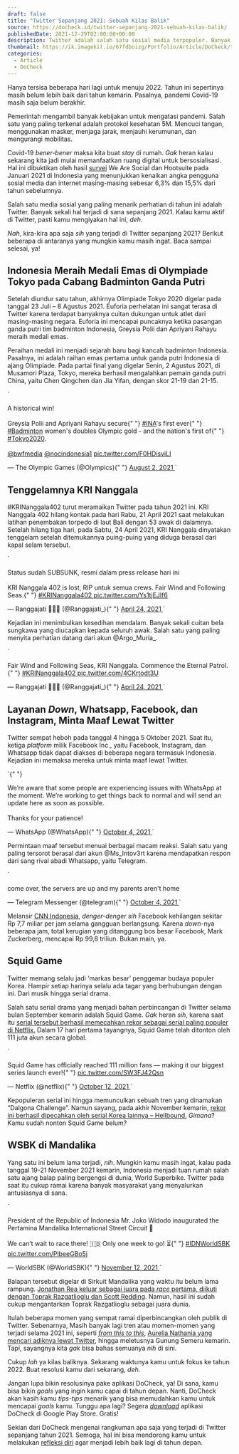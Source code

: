```yaml
---
draft: false
title: "Twitter Sepanjang 2021: Sebuah Kilas Balik"
source: https://docheck.id/twitter-sepanjang-2021-sebuah-kilas-balik/
publishedDate: 2021-12-29T02:00:00+00:00
description: Twitter adalah salah satu sosial media terpopuler. Banyak sekali hal yang terjadi di sana. Selama 2021, kira-kira apa saja yang terjadi, ya?
thumbnail: https://ik.imagekit.io/67fdboizg/Portfolio/Article/DoCheck/twitter-sepanjang-2021-sebuah-kilas-balik/1.jpg
categories:
  - Article
  - DoCheck
---
```



Hanya tersisa beberapa hari lagi untuk menuju 2022. Tahun ini sepertinya masih belum lebih baik dari tahun kemarin. Pasalnya, pandemi Covid-19 masih saja belum berakhir.

Pemerintah mengambil banyak kebijakan untuk mengatasi pandemi. Salah satu yang paling terkenal adalah protokol kesehatan 5M. Mencuci tangan, menggunakan masker, menjaga jarak, menjauhi kerumunan, dan mengurangi mobilitas.

Covid-19 _bener-bener_ maksa kita buat _stay_ di rumah. _Gak_ heran kalau sekarang kita jadi mulai memanfaatkan ruang digital untuk bersosialisasi. Hal ini dibuktikan oleh hasil [survei](https://datareportal.com/reports/digital-2021-indonesia) We Are Social dan Hootsuite pada Januari 2021 di Indonesia yang menunjukkan kenaikan angka pengguna sosial media dan internet masing-masing sebesar 6,3% dan 15,5% dari tahun sebelumnya.

Salah satu media sosial yang paling menarik perhatian di tahun ini adalah Twitter. Banyak sekali hal terjadi di sana sepanjang 2021. Kalau kamu aktif di Twitter, pasti kamu mengiyakan hal ini, _deh_.

_Nah_, kira-kira apa saja _sih_ yang terjadi di Twitter sepanjang 2021? Berikut beberapa di antaranya yang mungkin kamu masih ingat. Baca sampai selesai, ya!

## Indonesia Meraih Medali Emas di Olympiade Tokyo pada Cabang Badminton Ganda Putri

Setelah diundur satu tahun, akhirnya Olimpiade Tokyo 2020 digelar pada tanggal 23 Juli – 8 Agustus 2021. Euforia perhelatan ini sangat terasa di Twitter karena terdapat banyaknya cuitan dukungan untuk atlet dari masing-masing negara. Euforia ini mencapai puncaknya ketika pasangan ganda putri tim badminton Indonesia, Greysia Polii dan Apriyani Rahayu meraih medali emas.

Peraihan medali ini menjadi sejarah baru bagi kancah badminton Indonesia. Pasalnya, ini adalah raihan emas pertama untuk ganda putri Indonesia di ajang Olimpiade. Pada partai final yang digelar Senin, 2 Agustus 2021, di Musamori Plaza, Tokyo, mereka berhasil mengalahkan pemain ganda putri China, yaitu Chen Qingchen dan Jia Yifan, dengan skor 21-19 dan 21-15.

<TwitterEmbed>
  `
  <p>
    A historical win!
    <br />
    <br />
    Greysia Polii and Apriyani Rahayu secure{" "}
    <a href="https://twitter.com/hashtag/INA">#INA</a>&#39;s first ever{" "}
    <a href="https://twitter.com/hashtag/Badminton">#Badminton</a> women&#39;s
    doubles Olympic gold - and the nation&#39;s first of{" "}
    <a href="https://twitter.com/hashtag/Tokyo2020">#Tokyo2020</a>.
    <br />
    <br />
    <a href="https://twitter.com/bwfmedia">@bwfmedia</a>
    <a href="https://twitter.com/NOCIndonesia1">@nocindonesia1</a>
    <a href="https://t.co/F0HDisviLI">pic.twitter.com/F0HDisviLI</a>
  </p>
  &mdash; The Olympic Games (@Olympics){" "}
  <a href="https://twitter.com/Olympics/status/1422074907811323905?ref_src=twsrc%5Etfw">
    August 2, 2021
  </a>
  `
</TwitterEmbed>

## Tenggelamnya KRI Nanggala

#KRINanggala402 turut meramaikan Twitter pada tahun 2021 ini. KRI Nanggala 402 hilang kontak pada hari Rabu, 21 April 2021 saat melakukan latihan penembakan torpedo di laut Bali dengan 53 awak di dalamnya. Setelah hilang tiga hari, pada Sabtu, 24 April 2021, KRI Nanggala dinyatakan tenggelam setelah ditemukannya puing-puing yang diduga berasal dari kapal selam tersebut.

<TwitterEmbed>
  `
  <p lang="in" dir="ltr">
    Status sudah SUBSUNK, resmi dalam press release hari ini
    <br />
    <br />
    KRI Nanggala 402 is lost, RIP untuk semua crews. Fair Wind and Following
    Seas.{" "}
    <a href="https://twitter.com/hashtag/KRINanggala402?src=hash&ref_src=twsrc%5Etfw">
      #KRINanggala402
    </a>
    <a href="https://t.co/Ys1tjEJlf6">pic.twitter.com/Ys1tjEJlf6</a>
  </p>
  &mdash; Ranggajati 🔞🇮🇩 (@Ranggajati_){" "}
  <a href="https://twitter.com/Ranggajati_/status/1385876823498661891?ref_src=twsrc%5Etfw">
    April 24, 2021
  </a>
  `
</TwitterEmbed>

Kejadian ini menimbulkan kesedihan mendalam. Banyak sekali cuitan bela sungkawa yang diucapkan kepada seluruh awak. Salah satu yang paling menyita perhatian datang dari akun @Argo_Muria\_.

<TwitterEmbed>
  `
  <p lang="en" dir="ltr">
    Fair Wind and Following Seas, KRI Nanggala. Commence the Eternal Patrol.{" "}
    <a href="https://twitter.com/hashtag/KRINanggala402?src=hash&ref_src=twsrc%5Etfw">
      #KRINanggala402
    </a>
    <a href="https://t.co/4CKrtodt3U">pic.twitter.com/4CKrtodt3U</a>
  </p>
  &mdash; Ranggajati 🔞🇮🇩 (@Ranggajati_){" "}
  <a href="https://twitter.com/Ranggajati_/status/1385889596454543364?ref_src=twsrc%5Etfw">
    April 24, 2021
  </a>
  `
</TwitterEmbed>

## Layanan _Down_, Whatsapp, Facebook, dan Instagram, Minta Maaf Lewat Twitter

Twitter sempat heboh pada tanggal 4 hingga 5 Oktober 2021. Saat itu, ketiga _platform_ milik Facebook Inc., yaitu Facebook, Instagram, dan Whatsapp tidak dapat diakses di beberapa negara termasuk Indonesia. Kejadian ini memaksa mereka untuk minta maaf lewat Twitter.

<TwitterEmbed>
  `{" "}
  <p lang="en" dir="ltr">
    We’re aware that some people are experiencing issues with WhatsApp at the
    moment. We’re working to get things back to normal and will send an update
    here as soon as possible. <br />
    <br />
    Thanks for your patience!
  </p>
  &mdash; WhatsApp (@WhatsApp){" "}
  <a href="https://twitter.com/WhatsApp/status/1445060216161116168?ref_src=twsrc%5Etfw">
    October 4, 2021
  </a>
  `
</TwitterEmbed>

Permintaan maaf tersebut menuai berbagai macam reaksi. Salah satu yang paling tersorot berasal dari akun @Ms_Intov3rt karena mendapatkan respon dari sang rival abadi Whatsapp, yaitu Telegram.

<TwitterEmbed>
  `
  <p lang="en" dir="ltr">
    come over, the servers are up and my parents aren&#39;t home
  </p>
  &mdash; Telegram Messenger (@telegram){" "}
  <a href="https://twitter.com/telegram/status/1445117214240169986?ref_src=twsrc%5Etfw">
    October 4, 2021
  </a>
  `
</TwitterEmbed>

Melansir [CNN Indonesia](https://www.cnnindonesia.com/teknologi/20211005072054-185-703379/facebook-down-mark-zuckerberg-rugi-rp99-t), _denger-denger_ _sih_ Facebook kehilangan sekitar Rp 7,7 miliar per jam selama gangguan berlangsung. Karena _down_\-nya beberapa jam, total kerugian yang ditanggung bos besar Facebook, Mark Zuckerberg, mencapai Rp 99,8 triliun. Bukan main, ya.

## Squid Game

Twitter memang selalu jadi ‘markas besar’ penggemar budaya populer Korea. Hampir setiap harinya selalu ada tagar yang berhubungan dengan ini. Dari musik hingga serial drama.

Salah satu serial drama yang menjadi bahan perbincangan di Twitter selama bulan September kemarin adalah Squid Game. _Gak_ heran _sih_, karena saat itu [serial tersebut berhasil memecahkan rekor sebagai serial paling populer di Netflix.](https://inet.detik.com/cyberlife/d-5765012/squid-game-tembus-111-juta-penonton-pecahkan-rekor-netflix) Dalam 17 hari pertama tayangnya, Squid Game telah ditonton oleh 111 juta akun secara global.

<TwitterEmbed>
  `
  <p lang="en" dir="ltr">
    Squid Game has officially reached 111 million fans — making it our biggest
    series launch ever!{" "}
    <a href="https://t.co/SW3FJ42Qsn">pic.twitter.com/SW3FJ42Qsn</a>
  </p>
  &mdash; Netflix (@netflix){" "}
  <a href="https://twitter.com/netflix/status/1448045816308961280?ref_src=twsrc%5Etfw">
    October 12, 2021
  </a>
  `
</TwitterEmbed>

Kepopuleran serial ini hingga memunculkan sebuah tren yang dinamakan “Dalgona Challenge”. Namun sayang, pada akhir November kemarin, [rekor ini berhasil dipecahkan oleh serial Korea lainnya – Hellbound.](https://www.kompas.com/hype/read/2021/11/26/092550666/kalahkan-peringkat-squid-game-hellbound-jadi-tontonan-favorit-terbaru?page=all) _Gimana_? Kamu sudah nonton Squid Game belum?

## WSBK di Mandalika

Yang satu ini belum lama terjadi, _nih_. Mungkin kamu masih ingat, kalau pada tanggal 19-21 November 2021 kemarin, Indonesia menjadi tuan rumah salah satu ajang balap paling bergengsi di dunia, World Superbike. Twitter pada saat itu cukup ramai karena banyak masyarakat yang menyalurkan antusiasnya di sana.

<TwitterEmbed>
  `
  <p lang="en" dir="ltr">
    President of the Republic of Indonesia Mr. Joko Widodo inaugurated the
    Pertamina Mandalika International Street Circuit 🙌 <br />
    <br />
    We can’t wait to race there! 🇮🇩 Only one week to go! ⏳{" "}
    <a href="https://twitter.com/hashtag/IDNWorldSBK?src=hash&ref_src=twsrc%5Etfw">
      #IDNWorldSBK
    </a>
    <a href="https://t.co/PlbeeGBo5j">pic.twitter.com/PlbeeGBo5j</a>
  </p>
  &mdash; WorldSBK (@WorldSBK){" "}
  <a href="https://twitter.com/WorldSBK/status/1459143946295287816?ref_src=twsrc%5Etfw">
    November 12, 2021
  </a>
  `
</TwitterEmbed>

Balapan tersebut digelar di Sirkuit Mandalika yang waktu itu belum lama rampung. [Jonathan Rea keluar sebagai juara pada _race_ pertama, diikuti dengan Toprak Razgatlioglu dan Scott Redding](https://www.cnnindonesia.com/olahraga/20211121104327-156-723980/hasil-race-1-wsbk-mandalika-toprak-razgatlioglu-juara-dunia). Namun, hasil ini sudah cukup mengantarkan Toprak Razgatlioglu sebagai juara dunia.

Itulah beberapa momen yang sempat ramai diperbincangkan oleh publik di Twitter. Sebenarnya, Masih banyak lagi tren atau momen-momen yang terjadi selama 2021 ini, seperti _[from this to this](https://twitter.com/riaridwana/status/1429369071443734532?ref_src=twsrc%5Etfw%7Ctwcamp%5Emoment%7Ctwgr%5EeyJ0ZndfZXhwZXJpbWVudHNfY29va2llX2V4cGlyYXRpb24iOnsiYnVja2V0IjoxMjA5NjAwLCJ2ZXJzaW9uIjpudWxsfSwidGZ3X2hvcml6b25fdHdlZXRfZW1iZWRfOTU1NSI6eyJidWNrZXQiOiJodGUiLCJ2ZXJzaW9uIjpudWxsfSwidGZ3X3NwYWNlX2NhcmQiOnsiYnVja2V0Ijoib2ZmIiwidmVyc2lvbiI6bnVsbH19&ref_url=https%3A%2F%2Fblog.twitter.com%2Fin_id%2Ftopics%2Finsights%2F2021%2Fhanyaditwitter-2021-momen-yang-menghubungkan-masyarakat-indonesia)_, [Aurelia Nathania yang mencari adiknya lewat Twitter](https://mojok.co/liputan/kilas/anak-hilang-orang-hilang-ditemukan-lewat-twitter/), hingga meletusnya Gunung Semeru kemarin. Tapi, sayangnya kita _gak_ bisa bahas semuanya _nih_ di sini.

Cukup _lah_ ya kilas baliknya. Sekarang waktunya kamu untuk fokus ke tahun 2022. Buat resolusi kamu dari sekarang, _deh._

Jangan lupa bikin resolusinya pake aplikasi DoCheck, ya! Di sana, kamu bisa bikin _goals_ yang ingin kamu capai di tahun depan. Nanti, DoCheck akan kasih kamu _tips-tips_ menarik yang bisa memudahkan kamu untuk mencapai _goals_ kamu. Tunggu apa lagi? Segera _[download](https://play.google.com/store/apps/details?id=com.docheck.docheck)_ aplikasi DoCheck di Google Play Store. Gratis!

Sekian dari DoCheck mengenai rangkuman apa saja yang terjadi di Twitter sepanjang tahun 2021. Semoga, hal ini bisa mendorong kamu untuk melakukan [refleksi diri](https://docheck.id/self-reflection-dan-manfaatnya-untuk-diri-yang-lebih-baik/) agar menjadi lebih baik lagi di tahun depan.
